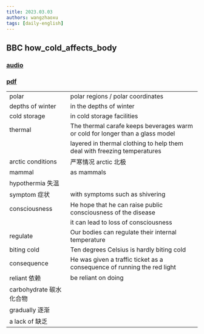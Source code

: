 ```yaml
---
title: 2023.03.03
authors: wangzhaoxu
tags: [daily-english]
---
```


## BBC how_cold_affects_body

### [audio](/bbc/bbc_tae_how_cold_affects_body_download.mp3)

### [pdf](/bbc/bbc_tae_how_cold_affects_body.pdf)

|                         |                                                                               |
| ----------------------- | ----------------------------------------------------------------------------- |
| polar                   | polar regions / polar coordinates                                             |
| depths of winter        | in the depths of winter                                                       |
| cold storage            | in cold storage facilities                                                    |
| thermal                 | The thermal carafe keeps beverages warm or cold for longer than a glass model |
|                         | layered in thermal clothing to help them deal with freezing temperatures      |
| arctic conditions       | 严寒情况 arctic 北极                                                          |
| mammal                  | as mammals                                                                    |
| hypothermia 失温        |                                                                               |
| symptom 症状            | with symptoms such as shivering                                               |
| consciousness           | He hope that he can raise public consciousness of the disease                 |
|                         | it can lead to loss of consciousness                                          |
| regulate                | Our bodies can regulate their internal temperature                            |
| biting cold             | Ten degrees Celsius is hardly biting cold                                     |
| consequence             | He was given a traffic ticket as a consequence of running the red light       |
| reliant 依赖            | be reliant on doing                                                           |
| carbohydrate 碳水化合物 |                                                                               |
| gradually 逐渐          |                                                                               |
| a lack of 缺乏          |                                                                               |
